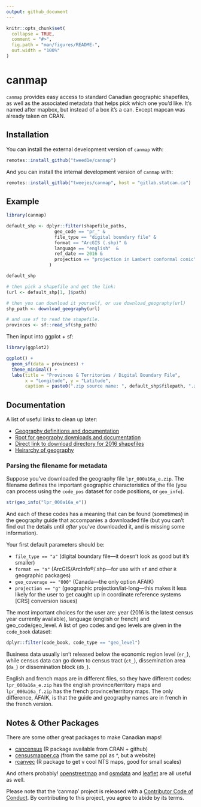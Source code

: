 ```yaml
---
output: github_document
---
```


<!-- README.md is generated from README.Rmd. Please edit that file -->

```r
knitr::opts_chunk$set(
  collapse = TRUE,
  comment = "#>",
  fig.path = "man/figures/README-",
  out.width = "100%"
)
```
# canmap

<!-- badges: start -->
<!-- badges: end -->

```canmap``` provides easy access to standard Canadian geographic shapefiles, as well as the associated metadata that helps pick which one you'd like. It's named after mapbox, but instead of a box it's a can. Except mapcan was already taken on CRAN.

## Installation

You can install the external development version of ```canmap``` with:

``` r
remotes::install_github("tweed1e/canmap")
```

And you can install the internal development version of ```canmap``` with:

``` r
remotes::install_gitlab("tweejes/canmap", host = "gitlab.statcan.ca")
```

## Example


```r
library(canmap)

default_shp <- dplyr::filter(shapefile_paths,
                  geo_code == "pr_" &
                  file_type == "digital boundary file" &
                  format == "ArcGIS (.shp)" &
                  language == "english"  &
                  ref_date == 2016 &
                  projection == "projection in Lambert conformal conic"
                )

default_shp

# then pick a shapefile and get the link:
(url <- default_shp[1, ]$path)

# then you can download it yourself, or use download_geography(url)
shp_path <- download_geography(url)

# and use sf to read the shapefile.
provinces <- sf::read_sf(shp_path)
```

Then input into ggplot + sf:

``` r
library(ggplot2)

ggplot() +
  geom_sf(data = provinces) +
  theme_minimal() +
  labs(title = "Provinces & Territories / Digital Boundary File", 
       x = "Longitude", y = "Latitude",
       caption = paste0(".zip source name: ", default_shp$filepath, ".zip"))
```


## Documentation 


A list of useful links to clean up later:

* [Geography definitions and documentation](https://www.statcan.gc.ca/eng/subjects/standard/sgc/geography)
* [Root for geography downloads and documentation](https://www12.statcan.gc.ca/census-recensement/2016/geo/index-eng.cfm) 
* [Direct link to download directory for 2016 shapefiles](https://www12.statcan.gc.ca/census-recensement/2011/geo/bound-limit/bound-limit-2016-eng.cfm)
* [Heirarchy of geography](https://www150.statcan.gc.ca/n1/pub/92-195-x/2011001/other-autre/hierarch/h-eng.htm)


### Parsing the filename for metadata

Suppose you've downloaded the geography file ```lpr_000a16a_e.zip```. The filename defines the important geographic characteristics of the file (you can process using the ```code_pos``` dataset for code positions, or ```geo_info```).

```r
str(geo_info("lpr_000a16a_e"))
```

And each of these codes has a meaning that can be found (sometimes) in the geography guide that accompanies a downloaded file (but you can't find out the details until *after* you've downloaded it, and is missing some information).

Your first default parameters should be: 

- ```file_type == "a"``` (digital boundary file---it doesn't look as good but it's smaller) 
- ```format == "a"``` (ArcGIS/ArcInfo®/.shp---for use with ```sf``` and other ```R``` geographic packages)
- ```geo_coverage == "000"``` (Canada---the only option AFAIK)
- ```projection == "g"``` (geographic projection/lat-long---this makes it less likely for the user to get caught up in coordinate reference systems [CRS] conversion issues)

The most important choices for the user are: year (2016 is the latest census year currently available), language (english or french) and geo_code/geo_level. A list of geo codes and geo levels are given in the ```code_book``` dataset:

``` r
dplyr::filter(code_book, code_type == "geo_level")
```

Business data usually isn't released below the economic region level (```er_```), while census data can go down to census tract (```ct_```), dissemination area (```da_```) or dissemination block (```db_```). 

English and french maps are in different files, so they have different codes: ```lpr_000a16a_e.zip``` has the english province/territory maps and ```lpr_000a16a_f.zip``` has the french province/territory maps. The only difference, AFAIK, is that the guide and geography names are in french in the french version.


## Notes & Other Packages

There are some other great packages to make Canadian maps!

- [cancensus](https://github.com/mountainMath/cancensus) (R package available from CRAN + github)
- [censusmapper.ca](https://censusmapper.ca) (from the same ppl as ^, but a website)
- [rcanvec](https://github.com/paleolimbot/rcanvec) (R package to get v cool NTS maps, good for small scales)

And others probably! [openstreetmap](https://cran.r-project.org/web/packages/OpenStreetMap/index.html) and [osmdata](https://github.com/ropensci/osmdata) and [leaflet](https://cran.r-project.org/web/packages/leaflet/index.html) are all useful as well.

Please note that the 'canmap' project is released with a
[Contributor Code of Conduct](.github/CODE_OF_CONDUCT.md).
By contributing to this project, you agree to abide by its terms.
